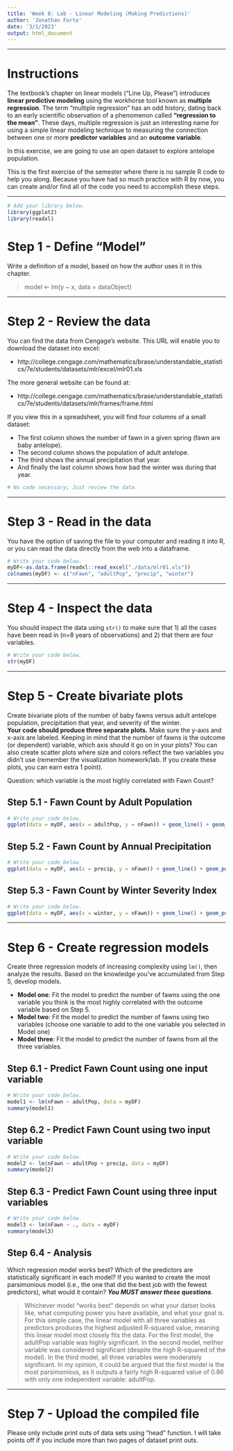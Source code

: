 ---
title: 'Week 8: Lab - Linear Modeling (Making Predictions)'
author: 'Jonathan Forte'
date: '3/1/2023'
output: html_document
---

---

# Instructions
The textbook’s chapter on linear models (“Line Up, Please”) introduces 
**linear predictive modeling** using the workhorse tool known as 
**multiple regression**. The term “multiple regression” has an odd history, 
dating back to an early scientific observation of a phenomenon called 
**“regression to the mean”**. These days, multiple regression is just an 
interesting name for using a simple linear modeling technique to measuring the 
connection between one or more **predictor variables** and an **outcome variable**. 

In this exercise, we are going to use an open dataset to explore antelope population.

This is the first exercise of the semester where there is no sample R code to 
help you along. Because you have had so much practice with R by now, you can 
create and/or find all of the code you need to accomplish these steps.

---

```{r setup, message = FALSE}
# Add your library below.
library(ggplot2)
library(readxl)
```


# Step 1 - Define "Model"
Write a definition of a model, based on how the author uses it in this chapter.

> model <- lm(y ~ x, data = dataObject)


---


# Step 2 - Review the data 
You can find the data from Cengage's website. 
This URL will enable you to download the dataset into excel: 

* http://college.cengage.com/mathematics/brase/understandable_statistics/7e/students/datasets/mlr/excel/mlr01.xls

The more general website can be found at:

* http://college.cengage.com/mathematics/brase/understandable_statistics/7e/students/datasets/mlr/frames/frame.html

If you view this in a spreadsheet, you will find four columns of a small dataset:

* The first column shows the number of fawn in a given spring (fawn are baby antelope). 
* The second column shows the population of adult antelope.
* The third shows the annual precipitation that year. 
* And finally the last column shows how bad the winter was during that year.

```{r, "Step 2"}
# No code necessary; Just review the data.
```

---


# Step 3 - Read in the data
You have the option of saving the file to your computer and reading it into R, 
or you can read the data directly from the web into a dataframe.

```{r, "Step 3"}
# Write your code below.
myDF<-as.data.frame(readxl::read_excel("./data/mlr01.xls"))
colnames(myDF) <- c("nFawn", "adultPop", "precip", "winter")

```


---


# Step 4 - Inspect the data
You should inspect the data using `str()` to make sure that 1) all the cases have
been read in (n=8 years of observations) and 2) that there are four variables.

```{r, "Step 4"}
# Write your code below.
str(myDF)
```


---


# Step 5 - Create bivariate plots
Create bivariate plots of the number of baby fawns versus adult antelope population,
precipitation that year, and severity of the winter.  
**Your code should produce three separate plots.** Make sure the y-axis and x-axis are labeled. 
Keeping in mind that the number of fawns is the outcome (or dependent) variable, 
which axis should it go on in your plots? You can also create scatter plots where 
size and colors reflect the two variables you didn't use 
(remember the visualization homework/lab. If you create these plots, you can earn extra 1 point).

Question: which variable is the most highly correlated with Fawn Count?

## Step 5.1 - Fawn Count by Adult Population
```{r, "Step 5.1"}
# Write your code below.
ggplot(data = myDF, aes(x = adultPop, y = nFawn)) + geom_line() + geom_point(aes(size = precip, color = winter))
```

## Step 5.2 - Fawn Count by Annual Precipitation
```{r, "Step 5.2"}
# Write your code below.
ggplot(data = myDF, aes(x = precip, y = nFawn)) + geom_line() + geom_point(aes(size = adultPop, color = winter))
```

## Step 5.3 - Fawn Count by Winter Severity Index
```{r, "Step 5.3"}
# Write your code below.
ggplot(data = myDF, aes(x = winter, y = nFawn)) + geom_line() + geom_point(aes(size = precip, color = adultPop))
```


---


# Step 6 - Create regression models 
Create three regression models of increasing complexity using `lm()`, then
analyze the results. Based on the knowledge you've accumulated from Step 5, develop models.

* **Model one**: Fit the model to predict the number of fawns using the one variable you think is the most highly correlated with the outcome variable based on Step 5.
* **Model two**: Fit the model to predict the number of fawns using two variables (choose one variable to add to the one variable you selected in Model one)
* **Model three**: Fit the model to predict the number of fawns from all the three variables.  

## Step 6.1 - Predict Fawn Count using one input variable
```{r, "Step 6.1"}
# Write your code below.
model1 <- lm(nFawn ~ adultPop, data = myDF)
summary(model1)
```

## Step 6.2 - Predict Fawn Count using two input variable
```{r, "Step 6.2"}
# Write your code below.
model2 <- lm(nFawn ~ adultPop + precip, data = myDF)
summary(model2)
```

## Step 6.3 - Predict Fawn Count using three input variables
```{r, "Step 6.3"}
# Write your code below.
model3 <- lm(nFawn ~ ., data = myDF)
summary(model3)
```

## Step 6.4 - Analysis
Which regression model works best? 
Which of the predictors are statistically significant in each model? 
If you wanted to create the most parsimonious model 
(i.e., the one that did the best job with the fewest predictors), 
what would it contain? ***You MUST answer these questions***.

> Whichever model "works best" depends on what your datset looks like, what computing power you have available, and what your goal is. For this simple case, the linear model with all three variables as predictors produces the highest adjusted R-squared value, meaning this linear model most closely fits the data. For the first model, the adultPop variable was highly significant. In the second model, neither variable was considered significant (despite the high R-squared of the model). In the third model, all three variables were moderately significant. In my opinion, it could be argued that the first model is the most parsimonious, as it outputs a fairly high R-squared value of 0.86 with only one independent variable: adultPop.


---


# Step 7 - Upload the compiled file
Please only include print outs of data sets using "head" function. 
I will take points off if you include more than two pages of dataset print outs.
